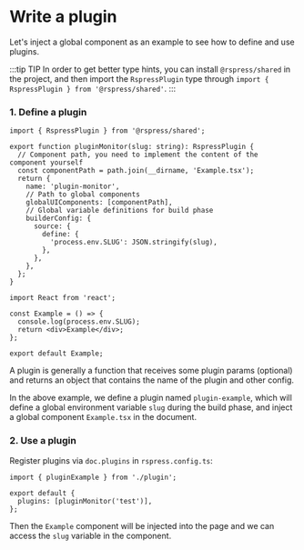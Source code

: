 # Write a plugin

Let's inject a global component as an example to see how to define and use plugins.

:::tip TIP
In order to get better type hints, you can install `@rspress/shared` in the project, and then import the `RspressPlugin` type through `import { RspressPlugin } from '@rspress/shared'`.
:::

### 1. Define a plugin

```tsx title="plugin.ts"
import { RspressPlugin } from '@rspress/shared';

export function pluginMonitor(slug: string): RspressPlugin {
  // Component path, you need to implement the content of the component yourself
  const componentPath = path.join(__dirname, 'Example.tsx');
  return {
    name: 'plugin-monitor',
    // Path to global components
    globalUIComponents: [componentPath],
    // Global variable definitions for build phase
    builderConfig: {
      source: {
        define: {
          'process.env.SLUG': JSON.stringify(slug),
        },
      },
    },
  };
}
```

```tsx title="Example.tsx"
import React from 'react';

const Example = () => {
  console.log(process.env.SLUG);
  return <div>Example</div>;
};

export default Example;
```

A plugin is generally a function that receives some plugin params (optional) and returns an object that contains the name of the plugin and other config.

In the above example, we define a plugin named `plugin-example`, which will define a global environment variable `slug` during the build phase, and inject a global component `Example.tsx` in the document.

### 2. Use a plugin

Register plugins via `doc.plugins` in `rspress.config.ts`:

```tsx title="rspress.config.ts"
import { pluginExample } from './plugin';

export default {
  plugins: [pluginMonitor('test')],
};
```

Then the `Example` component will be injected into the page and we can access the `slug` variable in the component.
